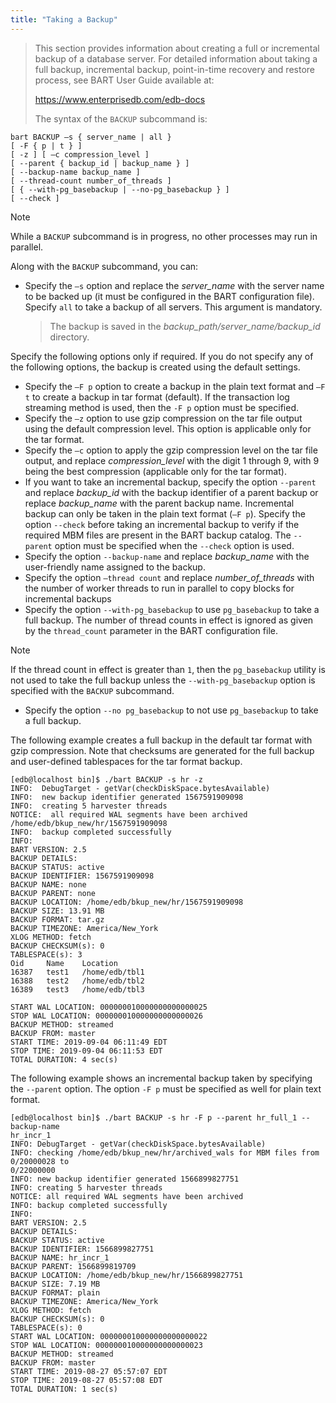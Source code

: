 ```yaml
---
title: "Taking a Backup"
---
```




> This section provides information about creating a full or incremental backup of a database server. For detailed information about taking a full backup, incremental backup, point-in-time recovery and restore process, see BART User Guide available at:
>
> <https://www.enterprisedb.com/edb-docs>
>
> The syntax of the `BACKUP` subcommand is:

    bart BACKUP –s { server_name | all }
    [ -F { p | t } ]
    [ -z ] [ –c compression_level ]
    [ --parent { backup_id | backup_name } ]
    [ --backup-name backup_name ]
    [ --thread-count number_of_threads ]
    [ { --with-pg_basebackup | --no-pg_basebackup } ]
    [ --check ]

<div class="note">

<div class="title">

Note

</div>

While a `BACKUP` subcommand is in progress, no other processes may run in parallel.

</div>

Along with the `BACKUP` subcommand, you can:

-   Specify the `–s` option and replace the *server\_name* with the server name to be backed up (it must be configured in the BART configuration file). Specify `all` to take a backup of all servers. This argument is mandatory.

    > The backup is saved in the *backup\_path/server\_name/backup\_id* directory.

Specify the following options only if required. If you do not specify any of the following options, the backup is created using the default settings.

-   Specify the `–F p` option to create a backup in the plain text format and `–F t` to create a backup in tar format (default). If the transaction log streaming method is used, then the `-F p` option must be specified.
-   Specify the `–z` option to use gzip compression on the tar file output using the default compression level. This option is applicable only for the tar format.
-   Specify the `–c` option to apply the gzip compression level on the tar file output, and replace *compression\_level* with the digit 1 through 9, with 9 being the best compression (applicable only for the tar format).
-   If you want to take an incremental backup, specify the option `--parent` and replace *backup\_id* with the backup identifier of a parent backup or replace *backup\_name* with the parent backup name. Incremental backup can only be taken in the plain text format (`–F p`). Specify the option `--check` before taking an incremental backup to verify if the required MBM files are present in the BART backup catalog. The `--parent` option must be specified when the `--check` option is used.
-   Specify the option `--backup-name` and replace *backup\_name* with the user-friendly name assigned to the backup.
-   Specify the option `–thread count` and replace *number\_of\_threads* with the number of worker threads to run in parallel to copy blocks for incremental backups
-   Specify the option `--with-pg_basebackup` to use `pg_basebackup` to take a full backup. The number of thread counts in effect is ignored as given by the `thread_count` parameter in the BART configuration file.

<div class="note">

<div class="title">

Note

</div>

If the thread count in effect is greater than `1`, then the `pg_basebackup` utility is not used to take the full backup unless the `--with-pg_basebackup` option is specified with the `BACKUP` subcommand.

</div>

-   Specify the option `--no pg_basebackup` to not use `pg_basebackup` to take a full backup.

The following example creates a full backup in the default tar format with gzip compression. Note that checksums are generated for the full backup and user-defined tablespaces for the tar format backup.

    [edb@localhost bin]$ ./bart BACKUP -s hr -z
    INFO:  DebugTarget - getVar(checkDiskSpace.bytesAvailable)
    INFO:  new backup identifier generated 1567591909098
    INFO:  creating 5 harvester threads
    NOTICE:  all required WAL segments have been archived
    /home/edb/bkup_new/hr/1567591909098
    INFO:  backup completed successfully
    INFO:
    BART VERSION: 2.5
    BACKUP DETAILS:
    BACKUP STATUS: active
    BACKUP IDENTIFIER: 1567591909098
    BACKUP NAME: none
    BACKUP PARENT: none
    BACKUP LOCATION: /home/edb/bkup_new/hr/1567591909098
    BACKUP SIZE: 13.91 MB
    BACKUP FORMAT: tar.gz
    BACKUP TIMEZONE: America/New_York
    XLOG METHOD: fetch
    BACKUP CHECKSUM(s): 0
    TABLESPACE(s): 3
    Oid     Name    Location
    16387   test1   /home/edb/tbl1
    16388   test2   /home/edb/tbl2
    16389   test3   /home/edb/tbl3

    START WAL LOCATION: 000000010000000000000025
    STOP WAL LOCATION: 000000010000000000000026
    BACKUP METHOD: streamed
    BACKUP FROM: master
    START TIME: 2019-09-04 06:11:49 EDT
    STOP TIME: 2019-09-04 06:11:53 EDT
    TOTAL DURATION: 4 sec(s)

The following example shows an incremental backup taken by specifying the `--parent` option. The option `-F p` must be specified as well for plain text format.

    [edb@localhost bin]$ ./bart BACKUP -s hr -F p --parent hr_full_1 --backup-name
    hr_incr_1
    INFO: DebugTarget - getVar(checkDiskSpace.bytesAvailable)
    INFO: checking /home/edb/bkup_new/hr/archived_wals for MBM files from 0/20000028 to
    0/22000000
    INFO: new backup identifier generated 1566899827751
    INFO: creating 5 harvester threads
    NOTICE: all required WAL segments have been archived
    INFO: backup completed successfully
    INFO:
    BART VERSION: 2.5
    BACKUP DETAILS:
    BACKUP STATUS: active
    BACKUP IDENTIFIER: 1566899827751
    BACKUP NAME: hr_incr_1
    BACKUP PARENT: 1566899819709
    BACKUP LOCATION: /home/edb/bkup_new/hr/1566899827751
    BACKUP SIZE: 7.19 MB
    BACKUP FORMAT: plain
    BACKUP TIMEZONE: America/New_York
    XLOG METHOD: fetch
    BACKUP CHECKSUM(s): 0
    TABLESPACE(s): 0
    START WAL LOCATION: 000000010000000000000022
    STOP WAL LOCATION: 000000010000000000000023
    BACKUP METHOD: streamed
    BACKUP FROM: master
    START TIME: 2019-08-27 05:57:07 EDT
    STOP TIME: 2019-08-27 05:57:08 EDT
    TOTAL DURATION: 1 sec(s)
